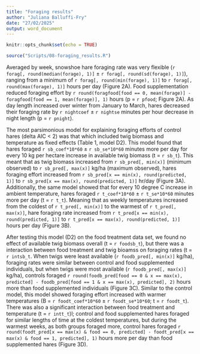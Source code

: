 ```yaml
---
title: "Foraging results"
author: "Juliana Balluffi-Fry"
date: "27/02/2025"
output: word_document
---
```


```r
knitr::opts_chunk$set(echo = TRUE)

source("Scripts/08-foraging_results.R")

```

Averaged by week, snowshoe hare foraging rate was very flexible (`r forag[, round(median(forage), 1)]` ± `r forag[, round(sd(forage), 1)]`), ranging from a minimum of `r forag[, round(min(forage), 1)]` to `r forag[, round(max(forage), 1)]` hours per day (Figure 2A). Food supplementation reduced foraging effort by `r round(foragfood[food == 0, mean(forage)] - foragfood[food == 1, mean(forage)], 1)` hours (p = `r pfood`; Figure 2A). As day length increased over winter from January to March, hares decreased their foraging rate by `r nightcoef` ± `r nightse` minutes per hour decrease in night length (p = `r pnight`).

The most parsimonious model for explaining foraging efforts of control hares (delta AIC < 2) was that which included twig biomass and temperature as fixed effects (Table 1, model D2). This model found that hares foraged `r sb_coef*10*60` ± `r sb_se*10*60` minutes more per day for every 10 kg per hectare increase in available twig biomass (t = `r sb_t`). This meant that as twig biomass increased from `r sb_pred[, min(x)]` (minimum observed) to `r sb_pred[, max(x)]` kg/ha (maximum observed), hares foraging effort increased from `r sb_pred[x == min(x), round(predicted, 1)]` to `r sb_pred[x == max(x), round(predicted, 1)]` hr/day (Figure 3A). Additionally, the same model showed that for every 10 degree C increase in ambient temperature, hares foraged `r t_coef*10*60` ± `r t_se*10*60` minutes more per day (t = `r t_t`). Meaning that as weekly temperatures increased from the coldest of `r t_pred[, min(x)]` to the warmest of `r t_pred[, max(x)]`, hare foraging rate increased from `r t_pred[x == min(x), round(predicted, 1)]` to `r t_pred[x == max(x), round(predicted, 1)]` hours per day (Figure 3B).

After testing this model (D2) on the food treatment data set, we found no effect of available twig biomass overall (t = `r foodsb_t`), but there was a interaction between food treatment and twig bioamss on foraging rates (t = `r intsb_t`. When twigs were least available (`r foodb_pred[, min(x)]` kg/ha), foraging rates were similar between control and food supplemented individuals, but when twigs were most available (`r foodb_pred[, max(x)]` kg/ha), controls foraged `r round(foodb_pred[food == 0 & x == max(x), predicted] - foodb_pred[food == 1 & x == max(x), predicted], 2)` hours more than food supplemented individuals (Figure 3C). Similar to the control model, this model showed foraging effort increased with warmer temperatures (B = `r foodt_coef*10*60` ± `r foodt_se*10*60`; t = `r foodt_t`). There was also a significant interaction between food treatment and temperature (t = `r intt_t`)l; control and food supplemented hares foraged for similar lengths of time at the coldest temperatures, but during the warmest weeks, as both groups foraged more, control hares foraged `r round(foodt_pred[x == max(x) & food == 0, predicted] - foodt_pred[x == max(x) & food == 1, predicted], 1)` hours more per day than food supplemented hares (Figure 3D).



